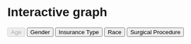 # Interactive graph

<style>
  * {
    font-family: sans-serif;
  }
</style> 

<div id="plot">
</div>
<script src="https://d3js.org/d3.v5.min.js"></script>
<script src="scripts/myscript.js"></script>

<button value='0' id="buttonTable1" disabled>Age</button>
<button value='1' id="buttonTable2">Gender</button>
<button value='2' id="buttonTable3">Insurance Type</button>
<button value='3' id="buttonTable4">Race</button>
<button value='4' id="buttonTable5">Surgical Procedure</button>



